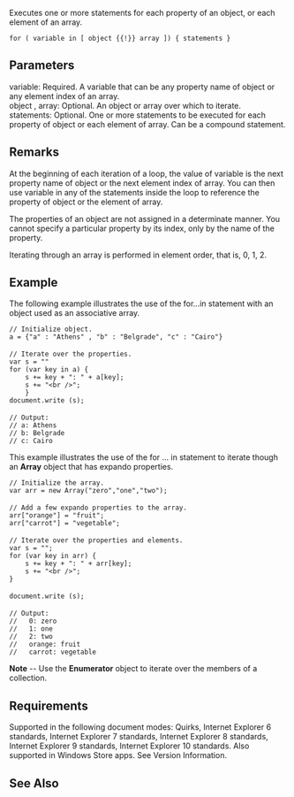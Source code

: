 Executes one or more statements for each property of an object, or each element of an array.

 for ( variable in [ object {{!}} array ]) { statements }

==Parameters==
; variable: Required. A variable that can be any property name of object or any element index of an array.
; object , array: Optional. An object or array over which to iterate.
; statements: Optional. One or more statements to be executed for each property of object or each element of array. Can be a compound statement.

==Remarks==
At the beginning of each iteration of a loop, the value of variable is the next property name of object or the next element index of array. You can then use variable in any of the statements inside the loop to reference the property of object or the element of array.

The properties of an object are not assigned in a determinate manner. You cannot specify a particular property by its index, only by the name of the property.

Iterating through an array is performed in element order, that is, 0, 1, 2.


==Example==
The following example illustrates the use of the for...in statement with an object used as an associative array.

 // Initialize object.
 a = {"a" : "Athens" , "b" : "Belgrade", "c" : "Cairo"}
 
 // Iterate over the properties.
 var s = ""
 for (var key in a) {
     s += key + ": " + a[key];
     s += "&lt;br /&gt;";
     }
 document.write (s);
 
 // Output:
 // a: Athens
 // b: Belgrade
 // c: Cairo
This example illustrates the use of the for ... in statement to iterate though an '''Array''' object that has expando properties.

 // Initialize the array.
 var arr = new Array("zero","one","two");
 
 // Add a few expando properties to the array.
 arr["orange"] = "fruit";
 arr["carrot"] = "vegetable";
 
 // Iterate over the properties and elements.
 var s = "";
 for (var key in arr) {
     s += key + ": " + arr[key];
     s += "&lt;br /&gt;";
 }
 
 document.write (s);
 
 // Output:
 //   0: zero
 //   1: one
 //   2: two
 //   orange: fruit
 //   carrot: vegetable
'''Note''' -- Use the '''Enumerator''' object to iterate over the members of a collection.


==Requirements==
Supported in the following document modes: Quirks, Internet Explorer 6 standards, Internet Explorer 7 standards, Internet Explorer 8 standards, Internet Explorer 9 standards, Internet Explorer 10 standards. Also supported in Windows Store apps. See Version Information.


==See Also==

              

              
